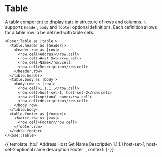 
<Meta title="Rose|Table" component="Table" />

# Table

A table component to display data in structure of rows and columns. It supports `header`, `body` and `footer` optional definitions. Each definition allows for a table row to be defined with table cells.

```htmlbars
<Rose::Table as |table|>
  <table.header as |header|>
    <header.row as |row|>
      <row.cell>Address</row.cell>
      <row.cell>Host Set</row.cell>
      <row.cell>Name</row.cell>
      <row.cell>Description</row.cell>
    </header.row>
  </table.header>
  <table.body as |body|>
    <body.row as |row|>
      <row.cell>1.1.1.1</row.cell>
      <row.cell>host-set-1, host-set-2</row.cell>
      <row.cell>optional name</row.cell>
      <row.cell>description</row.cell>
    </body.row>
  </table.body>
  <table.footer as |footer|>
    <footer.row as |row|>
      <row.cell>Footer</row.cell>
    </footer.row>
  </table.footer>
</Rose::Table>
```

<Preview>
  <Story name="Basic">{{
    template: hbs`
    <Rose::Table as |table|>
      <table.header as |header|>
        <header.row as |row|>
          <row.cell>Address</row.cell>
          <row.cell>Host Set</row.cell>
          <row.cell>Name</row.cell>
          <row.cell>Description</row.cell>
        </header.row>
      </table.header>
      <table.body as |body|>
        <body.row as |row|>
          <row.cell>1.1.1.1</row.cell>
          <row.cell>host-set-1, host-set-2</row.cell>
          <row.cell>optional name</row.cell>
          <row.cell>description</row.cell>
        </body.row>
      </table.body>
      <table.footer as |footer|>
        <footer.row as |row|>
          <row.cell>Footer</row.cell>
        </footer.row>
      </table.footer>
    </Rose::Table>
    `,
    context: {}
  }}</Story>
</Preview>
